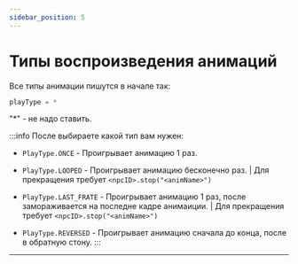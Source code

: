 ```yaml
---
sidebar_position: 5
---
```


# Типы воспроизведения анимаций

Все типы анимации пишутся в начале так:

```jsx
playType = *
```

"*" - не надо ставить.

:::info После выбираете какой тип вам нужен:

- `PlayType.ONCE` - Проигрывает анимацию 1 раз.

- `PlayType.LOOPED` - Проигрывает анимацию бесконечно раз. | Для прекращения требует `<npcID>.stop("<animName>")`

- `PlayType.LAST_FRATE` - Проигрывает анимацию 1 раз, после замораживается на последне кадре анимаиции. | Для прекращения требует `<npcID>.stop("<animName>")`

- `PlayType.REVERSED` - Проигрывает анимацию сначала до конца, после в обратную стону.
:::

---